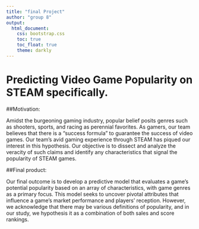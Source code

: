 ```yaml
---
title: "final Project"
author: "group 8"
output: 
  html_document:
    css: bootstrap.css
    toc: true
    toc_float: true
    theme: darkly
---
```


# Predicting Video Game Popularity on STEAM specifically.

##Motivation:

Amidst the burgeoning gaming industry, popular belief posits genres such as shooters, sports, and racing as perennial favorites. As gamers, our team believes that there is a "success formula" to guarantee the success of video games. Our team's avid gaming experience through STEAM has piqued our interest in this hypothesis. Our objective is to dissect and analyze the veracity of such claims and identify any characteristics that signal the popularity of STEAM games.

##Final product:

Our final outcome is to develop a predictive model that evaluates a game's potential popularity based on an array of characteristics, with game genres as a primary focus. This model seeks to uncover pivotal attributes that influence a game's market performance and players' reception. However, we acknowledge that there may be various definitions of popularity, and in our study, we hypothesis it as a combination of both sales and score rankings.
